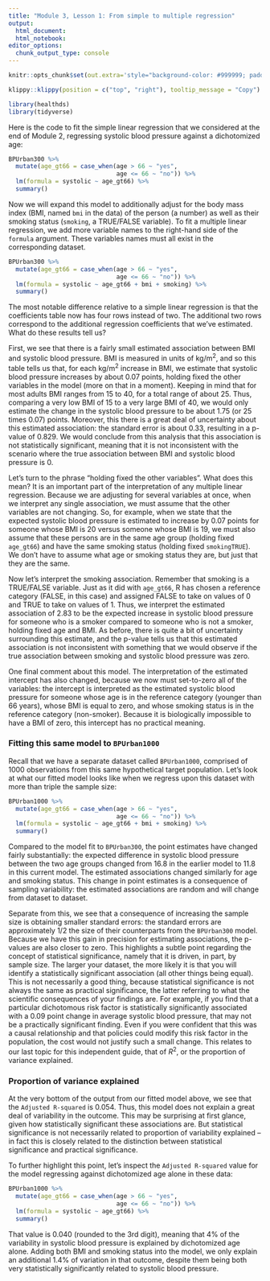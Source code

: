 ```yaml
---
title: "Module 3, Lesson 1: From simple to multiple regression"
output: 
  html_document:
  html_notebook:
editor_options: 
  chunk_output_type: console
---
```


```r
knitr::opts_chunk$set(out.extra='style="background-color: #999999; padding:7px; display: inline-block;"')
```


```r
klippy::klippy(position = c("top", "right"), tooltip_message = "Copy")
```

```r
library(healthds)
library(tidyverse)
```

Here is the code to fit the simple linear regression that we considered at the
end of Module 2, regressing systolic blood pressure against a dichotomized age:

```r
BPUrban300 %>% 
  mutate(age_gt66 = case_when(age > 66 ~ "yes", 
                              age <= 66 ~ "no")) %>%
  lm(formula = systolic ~ age_gt66) %>%
  summary()
```

Now we will expand this model to additionally adjust for the body mass index (BMI, 
named `bmi` in the data) of the person (a number) as well as their smoking status (`smoking`, a TRUE/FALSE variable). To fit a multiple linear regression, we add more variable names to the right-hand
side of the `formula` argument. These variables names must all exist in the corresponding
dataset. 

```r
BPUrban300 %>% 
  mutate(age_gt66 = case_when(age > 66 ~ "yes", 
                              age <= 66 ~ "no")) %>%
  lm(formula = systolic ~ age_gt66 + bmi + smoking) %>%
  summary()
```

The most notable difference relative to a simple linear regression is that the
coefficients table now has four rows instead of two. The additional two rows
correspond to the additional regression coefficients that we've estimated. What
do these results tell us?

First, we see that there is a fairly small estimated association between BMI and
systolic blood pressure. BMI is measured in units of kg/m$^2$, and so this table
tells us that, for each kg/m$^2$ increase in BMI, we estimate that systolic
blood pressure increases by about 0.07 points, holding fixed the other variables
in the model (more on that in a moment). Keeping in mind that for most adults
BMI ranges from 15 to 40, for a total range of about 25. Thus, comparing a very
low BMI of 15 to a very large BMI of 40, we would only estimate the change in
the systolic blood pressure to be about 1.75 (or 25 times 0.07) points.
Moreover, this there is a great deal of uncertainty about this estimated
association: the standard error is about 0.33, resulting in a p-value of 0.829.
We would conclude from this analysis that this association is not statistically
significant, meaning that it is not inconsistent with the scenario where the
true association between BMI and systolic blood pressure is 0.

Let's turn to the phrase "holding fixed the other variables". What does this mean?
It is an important part of the interpretation of any multiple linear regression. 
Because we are adjusting for several variables at once, when we interpret any 
single association, we must assume that the other variables are not changing. 
So, for example, when we state that the expected systolic blood pressure is estimated
to increase by 0.07 points for someone whose BMI is 20 versus someone whose BMI is 19, 
we must also assume that these persons are in the same age group (holding fixed `age_gt66`)
and have the same smoking status (holding fixed `smokingTRUE`). We don't have to 
assume what age or smoking status they are, but just that they are the same. 

Now let's interpret the smoking association. Remember that smoking is a TRUE/FALSE
variable. Just as it did with `age_gt66`, R has chosen a reference category (FALSE, 
in this case) and assigned FALSE to take on values of 0 and TRUE to take on values
of 1. Thus, we interpret the estimated association of 2.83 to be the expected
increase in systolic blood pressure for someone who is a smoker compared to someone
who is not a smoker, holding fixed age and BMI. As before, there is quite a bit
of uncertainty surrounding this estimate, and the p-value tells us that this
estimated association is not inconsistent with something that we would observe
if the true association between smoking and systolic blood pressure was zero. 

One final comment about this model. The interpretation of the estimated
intercept has also changed, because we now must set-to-zero all of the
variables: the intercept is interpreted as the estimated systolic blood pressure
for someone whose age is in the reference category (younger than 66 years),
whose BMI is equal to zero, and whose smoking status is in the reference
category (non-smoker). Because it is biologically impossible to have a BMI of
zero, this intercept has no practical meaning.

### Fitting this same model to `BPUrban1000`

Recall that we have a separate dataset called `BPUrban1000`, comprised of 1000 observations from this same hypothetical target population. Let's look at what
our fitted model looks like when we regress upon this dataset with more than
triple the sample size:

```r
BPUrban1000 %>% 
  mutate(age_gt66 = case_when(age > 66 ~ "yes", 
                              age <= 66 ~ "no")) %>%
  lm(formula = systolic ~ age_gt66 + bmi + smoking) %>%
  summary()
```

Compared to the model fit to `BPUrban300`, the point estimates have changed
fairly substantially: the expected difference in systolic blood pressure between
the two age groups changed from 16.8 in the earlier model to 11.8 in this current
model. The estimated associations changed similarly for age and smoking status.
This change in point estimates is a consequence of sampling variability: the
estimated associations are random and will change from dataset to dataset.

Separate from this, we see that a consequence of increasing the sample size is
obtaining smaller standard errors: the standard errors are approximately 1/2 the
size of their counterparts from the `BPUrban300` model. Because we have this
gain in precision for estimating associations, the p-values are also closer to
zero. This highlights a subtle point regarding the concept of statistical
significance, namely that it is driven, in part, by sample size. The larger your
dataset, the more likely it is that you will identify a statistically
significant association (all other things being equal). This is not necessarily
a good thing, because statistical significance is not always the same as
practical significance, the latter referring to what the scientific consequences
of your findings are. For example, if you find that a particular dichotomous
risk factor is statistically significantly associated with a 0.09 point
change in average systolic blood pressure, that may not be a practically
significant finding. Even if you were confident that this was a causal relationship and
that policies could modify this risk factor in the population, the cost would
not justify such a small change. This relates to our last topic for this
independent guide, that of $R^2$, or the proportion of variance explained.

### Proportion of variance explained

At the very bottom of the output from our fitted model above, we see that 
the `Adjusted R-squared` is 0.054. Thus, this model does not explain 
a great deal of variability in the outcome. This may be surprising at first glance, 
given how statistically significant these associations are. But statistical significance
is not necessarily related to proportion of variability explained -- in fact this
is closely related to the distinction between statistical significance and practical
significance. 

To further highlight this point, let's inspect the `Adjusted R-squared` value for
the model regressing against dichotomized age alone in these data:

```r
BPUrban1000 %>% 
  mutate(age_gt66 = case_when(age > 66 ~ "yes", 
                              age <= 66 ~ "no")) %>%
  lm(formula = systolic ~ age_gt66) %>%
  summary()
```

That value is 0.040 (rounded to the 3rd digit), meaning that 4% of the variability in systolic blood pressure
is explained by dichotomized age alone. Adding both BMI and smoking status into
the model, we only explain an additional 1.4% of variation in that outcome, despite
them being both very statistically significantly related to systolic blood pressure. 
